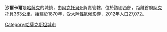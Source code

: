 '''沙爾卡爾'''是[[哈薩克|哈薩克]]的城鎮，由[[阿克托貝州|阿克托貝州]]負責管轄，位於該國西部，距離首府[[阿克托貝|阿克托貝]]363公里，始建於1870年，受[[大陸性氣候|大陸性氣候]]影響，2012年人口27,072。

{{Kazakhstan-geo-stub}}
{{DEFAULTSORT: Shalkar}}
[[Category:哈薩克斯坦城市|Category:哈薩克斯坦城市]]